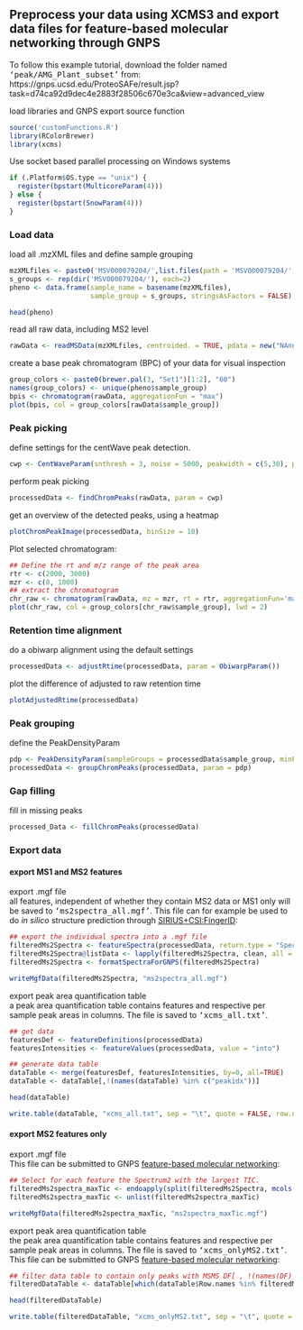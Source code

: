 ## Preprocess your data using XCMS3 and export data files for feature-based molecular networking through GNPS

To follow this example tutorial, download the folder named <tt>'peak/AMG_Plant_subset'</tt> from: <br>
https://gnps.ucsd.edu/ProteoSAFe/result.jsp?task=d74ca92d9dec4e2883f28506c670e3ca&view=advanced_view

load libraries and GNPS export source function

```r
source('customFunctions.R')
library(RColorBrewer)
library(xcms)
```

Use socket based parallel processing on Windows systems

```r
if (.Platform$OS.type == "unix") {
  register(bpstart(MulticoreParam(4)))
} else {
  register(bpstart(SnowParam(4)))
} 
```

### Load data

load all .mzXML files and define sample grouping

```r
mzXMLfiles <- paste0('MSV000079204/',list.files(path = 'MSV000079204/', pattern = ".mzXML$", recursive = TRUE))
s_groups <- rep(dir('MSV000079204/'), each=2)
pheno <- data.frame(sample_name = basename(mzXMLfiles), 
                    sample_group = s_groups, stringsAsFactors = FALSE)
```

```r
head(pheno)
```

read all raw data, including MS2 level

```r
rawData <- readMSData(mzXMLfiles, centroided. = TRUE, pdata = new("NAnnotatedDataFrame", pheno), mode = "onDisk")
```

create a base peak chromatogram (BPC) of your data for visual inspection

```r
group_colors <- paste0(brewer.pal(3, "Set1")[1:2], "60")
names(group_colors) <- unique(pheno$sample_group)
bpis <- chromatogram(rawData, aggregationFun = "max")
plot(bpis, col = group_colors[rawData$sample_group])
```

### Peak picking

define settings for the centWave peak detection.

```r
cwp <- CentWaveParam(snthresh = 3, noise = 5000, peakwidth = c(5,30), ppm = 10)
```

perform peak picking

```r
processedData <- findChromPeaks(rawData, param = cwp) 
```

get an overview of the detected peaks, using a heatmap

```r
plotChromPeakImage(processedData, binSize = 10) 
```

Plot selected chromatogram:
```r
## Define the rt and m/z range of the peak area
rtr <- c(2000, 3000)
mzr <- c(0, 1000)
## extract the chromatogram
chr_raw <- chromatogram(rawData, mz = mzr, rt = rtr, aggregationFun='max')
plot(chr_raw, col = group_colors[chr_raw$sample_group], lwd = 2)
```



### Retention time alignment

do a obiwarp alignment using the default settings

```r
processedData <- adjustRtime(processedData, param = ObiwarpParam())
```

plot the difference of adjusted to raw retention time

```r
plotAdjustedRtime(processedData)
```

### Peak grouping

define the PeakDensityParam

```r
pdp <- PeakDensityParam(sampleGroups = processedData$sample_group, minFraction = 0.10)
processedData <- groupChromPeaks(processedData, param = pdp) 
```

### Gap filling

fill in missing peaks

```r
processed_Data <- fillChromPeaks(processedData)
```

### Export data

#### export MS1 and MS2 features

export .mgf file <br>
all features, independent of whether they contain MS2 data or MS1 only will be saved to <tt>'ms2spectra_all.mgf'</tt>. This file can for example be used to do <i>in silico</i> structure prediction through [SIRIUS+CSI:FingerID](https://bio.informatik.uni-jena.de/software/sirius/):

```r
## export the individual spectra into a .mgf file
filteredMs2Spectra <- featureSpectra(processedData, return.type = "Spectra")
filteredMs2Spectra@listData <- lapply(filteredMs2Spectra, clean, all = TRUE)
filteredMs2Spectra <- formatSpectraForGNPS(filteredMs2Spectra)
```

```r
writeMgfData(filteredMs2Spectra, "ms2spectra_all.mgf")
```

export peak area quantification table <br>
a peak area quantification table contains features and respective per sample peak areas in columns. The file is saved to <tt>'xcms_all.txt'</tt>.

```r
## get data
featuresDef <- featureDefinitions(processedData)
featuresIntensities <- featureValues(processedData, value = "into")

## generate data table
dataTable <- merge(featuresDef, featuresIntensities, by=0, all=TRUE)
dataTable <- dataTable[,!(names(dataTable) %in% c("peakidx"))]
```

```r
head(dataTable)
```

```r
write.table(dataTable, "xcms_all.txt", sep = "\t", quote = FALSE, row.names = FALSE)
```

#### export MS2 features only

export .mgf file <br>
This file can be submitted to GNPS [feature-based molecular networking](https://ccms-ucsd.github.io/GNPSDocumentation/featurebasedmolecularnetworking/):

```r
## Select for each feature the Spectrum2 with the largest TIC.
filteredMs2spectra_maxTic <- endoapply(split(filteredMs2Spectra, mcols(filteredMs2Spectra)$feature_id), function(z) z[which.max(lapply(intensity(z), sum))])
filteredMs2spectra_maxTic <- unlist(filteredMs2spectra_maxTic)
```

```r
writeMgfData(filteredMs2spectra_maxTic, "ms2spectra_maxTic.mgf")
```

export peak area quantification table <br>
the peak area quantification table contains features and respective per sample peak areas in columns. The file is saved to <tt>'xcms_onlyMS2.txt'</tt>. This file can be submitted to GNPS [feature-based molecular networking](https://ccms-ucsd.github.io/GNPSDocumentation/featurebasedmolecularnetworking/):

```r
## filter data table to contain only peaks with MSMS DF[ , !(names(DF) %in% drops)]
filteredDataTable <- dataTable[which(dataTable$Row.names %in% filteredMs2Spectra@elementMetadata$feature_id),]
```

```r
head(filteredDataTable)
```

```r
write.table(filteredDataTable, "xcms_onlyMS2.txt", sep = "\t", quote = FALSE, row.names = FALSE)
```